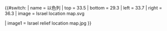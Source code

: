 {{#switch:{{{1}}}
| name   = 以色列
| top    = 33.5
| bottom = 29.3
| left   = 33.7
| right  = 36.3
| image  = Israel location map.svg


| image1 = Israel relief location map.jpg
}}<noinclude>
{{Location map/Info|Israel}}
{{Documentation}}
</noinclude>